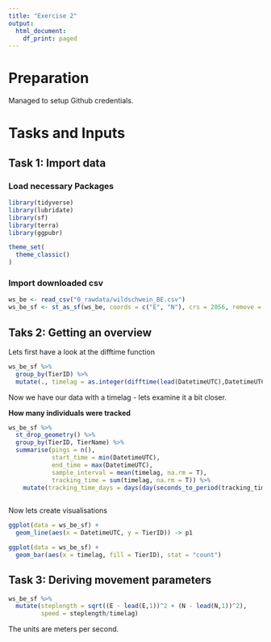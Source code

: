 ```yaml
---
title: "Exercise 2"
output:
  html_document:
    df_print: paged
---
```


# Preparation
Managed to setup Github credentials.

# Tasks and Inputs

## Task 1: Import data
### Load necessary Packages
```r
library(tidyverse)
library(lubridate)
library(sf)
library(terra)
library(ggpubr)

theme_set(
  theme_classic()
)
```

### Import downloaded csv
```r
ws_be <- read_csv("0_rawdata/wildschwein_BE.csv")
ws_be_sf <- st_as_sf(ws_be, coords = c("E", "N"), crs = 2056, remove = FALSE)
```

## Taks 2: Getting an overview
Lets first have a look at the difftime function
```r
ws_be_sf %>% 
  group_by(TierID) %>% 
  mutate(., timelag = as.integer(difftime(lead(DatetimeUTC),DatetimeUTC), units = "secs")) -> ws_be_sf
```
Now we have our data with a timelag - lets examine it a bit closer.

**How many individuals were tracked**
```r
ws_be_sf %>% 
  st_drop_geometry() %>% 
  group_by(TierID, TierName) %>% 
  summarise(pings = n(),
            start_time = min(DatetimeUTC), 
            end_time = max(DatetimeUTC),
            sample_interval = mean(timelag, na.rm = T),
            tracking_time = sum(timelag, na.rm = T)) %>% 
    mutate(tracking_time_days = days(day(seconds_to_period(tracking_time)))) 
  
```
Now lets create visualisations
```r
ggplot(data = ws_be_sf) +
  geom_line(aes(x = DatetimeUTC, y = TierID)) -> p1

ggplot(data = ws_be_sf) +
  geom_bar(aes(x = timelag, fill = TierID), stat = "count") 
```

## Task 3: Deriving movement parameters
```r
ws_be_sf %>% 
  mutate(steplength = sqrt((E - lead(E,1))^2 + (N - lead(N,1))^2),
         speed = steplength/timelag)

```
The units are meters per second.
